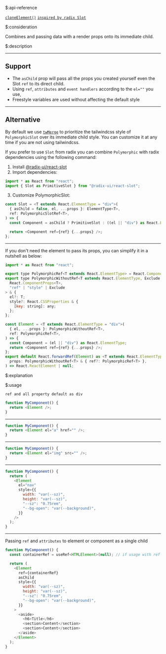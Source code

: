 $:api-reference

[`cloneElement()`](https://react.dev/reference/react/cloneElement)
[`inspired by radix Slot`](https://www.radix-ui.com/primitives/docs/utilities/slot)


$:consideration

Combines and passing data with a render props onto its immediate child.


$:description

___

## Support

- The `asChild` prop will pass all the props you created yourself even the Slot `ref` to its direct child.
- Using `ref`, `attributes` and `event handlers` according to the `el=""` you use,
- Freestyle variables are used without affecting the default style

___

## Alternative

By default we use [`twMerge`](https://www.npmjs.com/package/tailwind-merge) to prioritize the tailwindcss style of `PolymorphicSlot` over its immediate child style. You can customize it at any time if you are not using tailwindcss.

If you prefer to use `Slot` from radix you can combine `Polymorphic` with radix dependencies using the following command:

1. Install [@radix-ui/react-slot](https://www.radix-ui.com/primitives/docs/utilities/slot#installation)
2. Import dependencies:

```js
import * as React from "react";
import { Slot as PrimitiveSlot } from "@radix-ui/react-slot";
```

3. Customize PolymorphicSlot:

```js
const Slot = <T extends React.ElementType = "div">(
  { asChild = false, el, ...props }: ElementType<T>,
  ref: PolymorphicSlotRef<T>,
) => {
  const Component = asChild ? PrimitiveSlot : ((el || "div") as React.ElementType);

  return <Component ref={ref} {...props} />;
};
```

___



If you don't need the element to pass its props, you can simplify it in a nutshell as below:

```js
import * as React from "react";

export type PolymorphicRef<T extends React.ElementType> = React.ComponentPropsWithRef<T>["ref"];
export type PolymorphicWithoutRef<T extends React.ElementType, Exclude extends string = never> = Omit<
  React.ComponentProps<T>,
  "ref" | "style" | Exclude
> & {
  el?: T;
  style?: React.CSSProperties & {
    [key: string]: any;
  };
};

const Element = <T extends React.ElementType = "div">(
  { el, ...props }: PolymorphicWithoutRef<T>,
  ref: PolymorphicRef<T>,
) => {
  const Component = (el || "div") as React.ElementType;
  return <Component ref={ref} {...props} />;
};
export default React.forwardRef(Element) as <T extends React.ElementType = "div">(
  props: PolymorphicWithoutRef<T> & { ref?: PolymorphicRef<T> },
) => React.ReactElement | null;
```


$:explanation


$:usage

`ref and all property default as div`

```js caption="(property) JSX.IntrinsicElements.div: DetailedHTMLProps<HTMLAttributes<HTMLDivElement>, HTMLDivElement>"
function MyComponent() {
  return <Element />;
}
```
___


```js caption="(property) JSX.IntrinsicElements.a: React.DetailedHTMLProps<React.AnchorHTMLAttributes<HTMLAnchorElement>, HTMLAnchorElement>"
function MyComponent() {
  return <Element el="a" href="" />;
}
```
___


```js caption="(property) JSX.IntrinsicElements.img: React.DetailedHTMLProps<React.ImgHTMLAttributes<HTMLImageElement>, HTMLImageElement>"
function MyComponent() {
  return <Element el="img" src="" />;
}
```
___


```js caption="(property) JSX.IntrinsicElements.nav: React.DetailedHTMLProps<React.HTMLAttributes<HTMLElement>, HTMLElement>"
function MyComponent() {
  return (
    <Element
      el="nav"
      style={{
        width: "var(--sz)",
        height: "var(--sz)",
        "--sz": "0.75rem",
        "--bg-open": "var(--background)",
      }}
    />
  );
}
```
___

Passing `ref` and `attributes` to element or component as a single child

```js
function MyComponent() {
  const containerRef = useRef<HTMLElement>(null); // if usage with ref

  return (
    <Element
      ref={containerRef}
      asChild
      style={{
        width: "var(--sz)",
        height: "var(--sz)",
        "--sz": "0.75rem",
        "--bg-open": "var(--background)",
      }}
    >
      <aside>
        <h6>Title</h6>
        <section>Content</section>
        <section>Content</section>
      </aside>
    </Element>
  );
}
```
